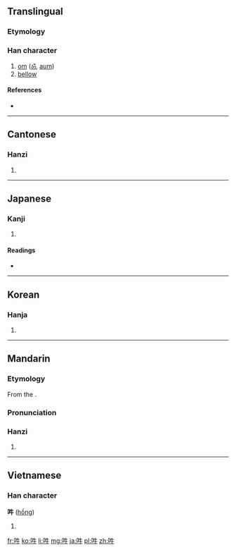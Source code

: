 ==Translingual==

===Etymology===
{{rfe|lang=mul}}

===Han character===
{{Han char|rn=30|rad=口|as=04|sn=7|four=6500<sub>0</sub>|canj=口竹手 (RHQ)|ids=⿰[[口]][[牛]]}}

# [[om]] ([[ॐ]], [[aum]])
# [[bellow]]

====References====
* {{Han ref|kx=0180.020|dkj=03378|dj=0398.010|hdz=10589.060|uh=543D|ud=21565|bh=CAA1|bd=51873}}

----

==Cantonese==

===Hanzi===
{{yue-hanzi|jyut=hung1|y=hung1}}

# {{defn|lang=yue|sort=口04}}

----

==Japanese==

===Kanji===
{{ja-kanji|grade=|rs=口04}}

# {{defn|lang=ja|sort=口04}}

====Readings====
* {{ja-readings|on=[[いん]] (in), [[ごう]] (gō), [[うん]] (un)|kun=[[ほえる]] (hoeru)}}

----

==Korean==

===Hanja===
{{ko-hanja|hangeul=[[후]], [[음]], [[우]]|rv=hu, eum, u|mr=hu, ŭm, u}}

# {{defn|lang=ko|sort=口04}}

----

==Mandarin==

===Etymology===
From the {{etyl|sa|cmn}} {{term|ॐ|tr=au.m|lang=sa}}.

===Pronunciation===
{{Pinyin-IPA|hōng}}
{{Pinyin-IPA|ōu}}
{{Pinyin-IPA|óu}}
{{Pinyin-IPA|hǒu}}

===Hanzi===
{{cmn-hanzi|pin=[[hōng]] ([[hong1]]), [[ōu]] ([[ou1]]), [[óu]] ([[ou2]]), [[hǒu]] ([[hou3]])|wg=hong<sup>1</sup>, ou<sup>1</sup>, ou<sup>2</sup>, hou<sup>3</sup>}}

# {{defn|lang=cmn|sort=口04}}

----

==Vietnamese==

===Han character===
'''吽''' ([[hồng]])<!--vi:Wiktionary also gives ẩu, hống, ngâu, and oanh; are these all valid readings?-->

# {{defn|lang=vi|sort=口04}}

[[fr:吽]]
[[ko:吽]]
[[li:吽]]
[[mg:吽]]
[[ja:吽]]
[[pl:吽]]
[[zh:吽]]